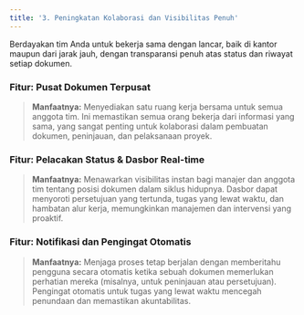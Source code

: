 ```yaml
---
title: '3. Peningkatan Kolaborasi dan Visibilitas Penuh'
---
```


Berdayakan tim Anda untuk bekerja sama dengan lancar, baik di kantor maupun dari jarak jauh, dengan transparansi penuh atas status dan riwayat setiap dokumen.

### Fitur: Pusat Dokumen Terpusat
> **Manfaatnya:** Menyediakan satu ruang kerja bersama untuk semua anggota tim. Ini memastikan semua orang bekerja dari informasi yang sama, yang sangat penting untuk kolaborasi dalam pembuatan dokumen, peninjauan, dan pelaksanaan proyek.

### Fitur: Pelacakan Status & Dasbor Real-time
> **Manfaatnya:** Menawarkan visibilitas instan bagi manajer dan anggota tim tentang posisi dokumen dalam siklus hidupnya. Dasbor dapat menyoroti persetujuan yang tertunda, tugas yang lewat waktu, dan hambatan alur kerja, memungkinkan manajemen dan intervensi yang proaktif.

### Fitur: Notifikasi dan Pengingat Otomatis
> **Manfaatnya:** Menjaga proses tetap berjalan dengan memberitahu pengguna secara otomatis ketika sebuah dokumen memerlukan perhatian mereka (misalnya, untuk peninjauan atau persetujuan). Pengingat otomatis untuk tugas yang lewat waktu mencegah penundaan dan memastikan akuntabilitas.